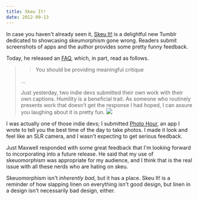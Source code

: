 ```yaml
---
title: Skeu It!
date: 2012-09-13
---
```



In case you haven't already seen it, [Skeu It!](http://skeu.it) is a delightful new Tumblr dedicated to showcasing skeumorphism gone wrong. Readers submit screenshots of apps and the author provides some pretty funny feedback.

Today, he released an [FAQ](http://skeu.it/post/31463162523/faq), which, in part, read as follows.

> > You should be providing meaningful critique
> 
> ...
> 
> Just yesterday, two indie devs submitted their own work with their own captions. Humility is a beneficial trait. As someone who routinely presents work that doesn’t get the response I had hoped, I can assure you laughing about it is pretty fun. ![](./1CDD0F5D25B3492A876BF7172C4FAE82.jpg)

I was actually one of those indie devs; I submitted [Photo Hour](http://itunes.apple.com/ca/app/photo-hour/id524263013?mt=8), an app I wrote to tell you the best time of the day to take photos. I made it look and feel like an SLR camera, and I wasn't expecting to get serious feedback.

Just Maxwell responded with some great feedback that I'm looking forward to incorporating into a future release. He said that my use of skeuomorphism was appropriate for my audience, and I think that is the real issue with all these nerds who are hating on skeu.

Skeuomorphism isn't _inherently bad_, but it has a place. Skeu It! is a reminder of how slapping linen on everything isn't good design, but linen in a design isn't necessarily bad design, either.


  